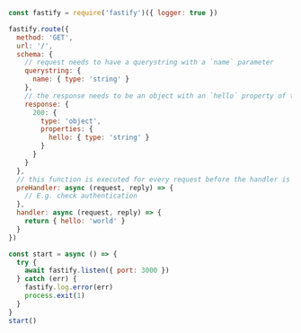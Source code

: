 
```js
const fastify = require('fastify')({ logger: true })

fastify.route({
  method: 'GET',
  url: '/',
  schema: {
    // request needs to have a querystring with a `name` parameter
    querystring: {
      name: { type: 'string' }
    },
    // the response needs to be an object with an `hello` property of type 'string'
    response: {
      200: {
        type: 'object',
        properties: {
          hello: { type: 'string' }
        }
      }
    }
  },
  // this function is executed for every request before the handler is executed
  preHandler: async (request, reply) => {
    // E.g. check authentication
  },
  handler: async (request, reply) => {
    return { hello: 'world' }
  }
})

const start = async () => {
  try {
    await fastify.listen({ port: 3000 })
  } catch (err) {
    fastify.log.error(err)
    process.exit(1)
  }
}
start()
```